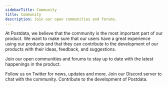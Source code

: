 ```yaml
---
sidebarTitle: Community
title: Community
description: Join our open communities and forums.
---
```


At Postdata, we believe that the community is the most important part of our product. We want to make sure that our users have a great experience using our products and that they can contribute to the development of our products with their ideas, feedback, and suggestions.

Join our open communities and forums to stay up to date with the latest happenings in the product.

<CardGroup cols={2}>
  <Card title="Twitter" icon="twitter" href="https://postdata.cn/twitter">
    Follow us on Twitter for news, updates and more.
  </Card>
  <Card title="Discord" icon="discord" href="https://postdata.cn/discord">
    Join our Discord server to chat with the community.
  </Card>
  <Card title="GitHub" icon="github" href="https://postdata.cn/github">
    Contribute to the development of Postdata.
  </Card>
</CardGroup>
